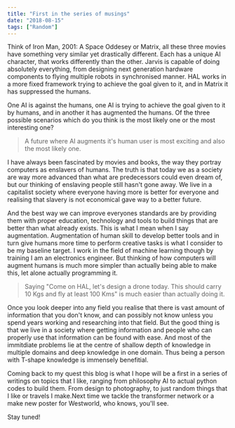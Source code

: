 ```yaml
---
title: "First in the series of musings"
date: "2018-08-15"
tags: ["Random"]
---
```


Think of Iron Man, 2001: A Space Oddesey or Matrix, all these three movies have something very similar yet drastically different. Each has a unique AI character, that works differently than the other. Jarvis is capable of doing absolutely everything, from designing next generation hardware components to flying multiple robots in synchronised manner. HAL works in a more fixed framework trying to achieve the goal given to it, and in Matrix it has suppressed the humans.

One AI is against the humans, one AI is trying to achieve the goal given to it by humans, and in another it has augmented the humans. Of the three possible scenarios which do you think is the most likely one or the most interesting one?

> A future where AI augments it's human user is most exciting and also the most likely one.

I have always been fascinated by movies and books, the way they portray computers as enslavers of humans. The truth is that today we as a society are way more advanced than what are predecessors could even dream of, but our thinking of enslaving people still hasn't gone away. We live in a capitalist society where everyone having more is better for everyone and realising that slavery is not economical gave way to a better future.

And the best way we can improve everyones standards are by providing them with proper education, technology and tools to build things that are better than what already exists. This is what I mean when I say augmentation.
Augmentation of human skill to develop better tools and in turn give humans more time to perform creative tasks is what I consider to be my baseline target. I work in the field of machine learning though by training I am an electronics engineer. But thinking of how computers will augment humans is much more simpler than actually being able to make this, let alone actually programming it.

> Saying "Come on HAL, let's design a drone today. This should carry 10 Kgs and fly at least 100 Kms" is much easier than actually doing it.

Once you look deeper into any field you realise that there is vast amount of information that you don't know, and can possibly not know unless you spend years working and researching into that field. But the good thing is that we live in a society where getting information and people who can properly use that information can be found with ease. And most of the immitdiate problems lie at the centre of shallow depth of knowledge in multiple domains and deep knowledge in one domain. Thus being a person with T-shape knowledge is immensely benefitial.

Coming back to my quest this blog is what I hope will be a first in a series of writings on topics that I like, ranging from philosophy AI to actual python codes to build them. From design to photography, to just random things that I like or travels I make.Next time we tackle the transformer network or a make new poster for Westworld, who knows, you'll see.

Stay tuned!

